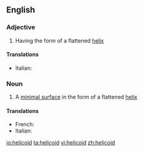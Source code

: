 ==English==

===Adjective===
{{en-adj}}

# Having the form of a flattened [[helix]]

====Translations====
{{top}}
* Italian: {{t-|it|elicoidale}}
{{mid}}

{{bottom}}

===Noun===
{{wikipedia}}
{{en-noun}}

#{{mathematics}} A [[minimal surface]] in the form of a flattened [[helix]]

====Translations====
{{top}}
* French: {{t|fr|hélicoïde|f}}
* Italian: {{t-|it|elicoide|m}}
{{mid}}

{{bottom}}

[[io:helicoid]]
[[ta:helicoid]]
[[vi:helicoid]]
[[zh:helicoid]]